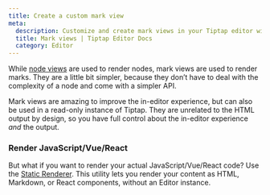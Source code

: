 ```yaml
---
title: Create a custom mark view
meta:
  description: Customize and create mark views in your Tiptap editor with interactive mark views. More in the docs!
  title: Mark views | Tiptap Editor Docs
  category: Editor
---
```



While [node views](/editor/extensions/custom-extensions/node-views) are used to render nodes, mark views are used to render marks. They are a little bit simpler, because they don’t have to deal with the complexity of a node and come with a simpler API.

Mark views are amazing to improve the in-editor experience, but can also be used in a read-only instance of Tiptap. They are unrelated to the HTML output by design, so you have full control about the in-editor experience _and_ the output.

### Render JavaScript/Vue/React

But what if you want to render your actual JavaScript/Vue/React code? Use the [Static Renderer](/editor/api/utilities/static-renderer). This utility lets you render your content as HTML, Markdown, or React components, without an Editor instance.
